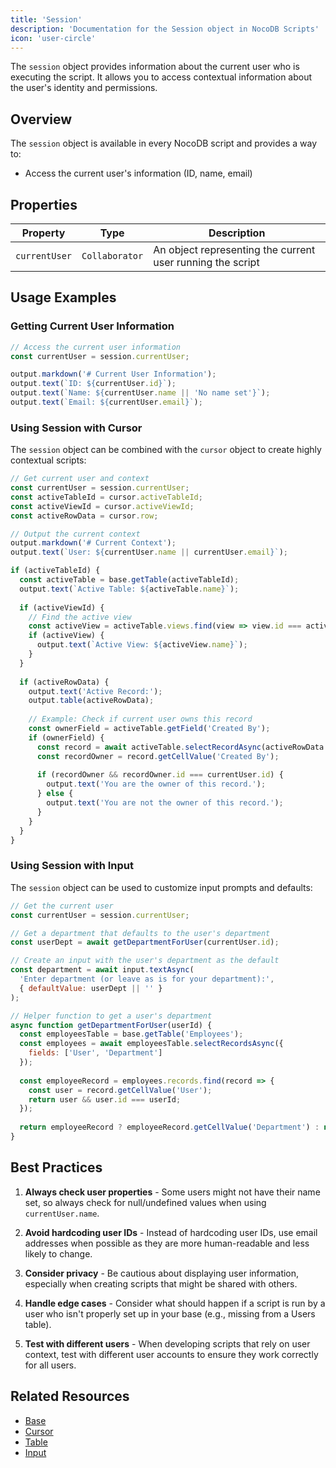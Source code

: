 ```yaml
---
title: 'Session'
description: 'Documentation for the Session object in NocoDB Scripts'
icon: 'user-circle'
---
```


The `session` object provides information about the current user who is executing the script. It allows you to access contextual information about the user's identity and permissions.

## Overview

The `session` object is available in every NocoDB script and provides a way to:

- Access the current user's information (ID, name, email)

## Properties

| Property | Type | Description |
| -------- | ---- | ----------- |
| `currentUser` | `Collaborator` | An object representing the current user running the script |

## Usage Examples

### Getting Current User Information

```javascript
// Access the current user information
const currentUser = session.currentUser;

output.markdown('# Current User Information');
output.text(`ID: ${currentUser.id}`);
output.text(`Name: ${currentUser.name || 'No name set'}`);
output.text(`Email: ${currentUser.email}`);
```

### Using Session with Cursor

The `session` object can be combined with the `cursor` object to create highly contextual scripts:

```javascript
// Get current user and context
const currentUser = session.currentUser;
const activeTableId = cursor.activeTableId;
const activeViewId = cursor.activeViewId;
const activeRowData = cursor.row;

// Output the current context
output.markdown('# Current Context');
output.text(`User: ${currentUser.name || currentUser.email}`);

if (activeTableId) {
  const activeTable = base.getTable(activeTableId);
  output.text(`Active Table: ${activeTable.name}`);
  
  if (activeViewId) {
    // Find the active view
    const activeView = activeTable.views.find(view => view.id === activeViewId);
    if (activeView) {
      output.text(`Active View: ${activeView.name}`);
    }
  }
  
  if (activeRowData) {
    output.text('Active Record:');
    output.table(activeRowData);
    
    // Example: Check if current user owns this record
    const ownerField = activeTable.getField('Created By');
    if (ownerField) {
      const record = await activeTable.selectRecordAsync(activeRowData.id);
      const recordOwner = record.getCellValue('Created By');
      
      if (recordOwner && recordOwner.id === currentUser.id) {
        output.text('You are the owner of this record.');
      } else {
        output.text('You are not the owner of this record.');
      }
    }
  }
}
```

### Using Session with Input

The `session` object can be used to customize input prompts and defaults:

```javascript
// Get the current user
const currentUser = session.currentUser;

// Get a department that defaults to the user's department
const userDept = await getDepartmentForUser(currentUser.id);

// Create an input with the user's department as the default
const department = await input.textAsync(
  'Enter department (or leave as is for your department):',
  { defaultValue: userDept || '' }
);

// Helper function to get a user's department
async function getDepartmentForUser(userId) {
  const employeesTable = base.getTable('Employees');
  const employees = await employeesTable.selectRecordsAsync({
    fields: ['User', 'Department']
  });
  
  const employeeRecord = employees.records.find(record => {
    const user = record.getCellValue('User');
    return user && user.id === userId;
  });
  
  return employeeRecord ? employeeRecord.getCellValue('Department') : null;
}
```

## Best Practices

1. **Always check user properties** - Some users might not have their name set, so always check for null/undefined values when using `currentUser.name`.

2. **Avoid hardcoding user IDs** - Instead of hardcoding user IDs, use email addresses when possible as they are more human-readable and less likely to change.

3. **Consider privacy** - Be cautious about displaying user information, especially when creating scripts that might be shared with others.

4. **Handle edge cases** - Consider what should happen if a script is run by a user who isn't properly set up in your base (e.g., missing from a Users table).

5. **Test with different users** - When developing scripts that rely on user context, test with different user accounts to ensure they work correctly for all users.

## Related Resources

- [Base](/docs/scripts/api/base)
- [Cursor](/docs/scripts/api/cursor)
- [Table](/docs/scripts/api/table)
- [Input](/docs/scripts/api/input)